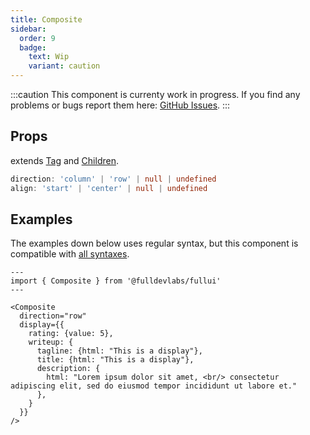 ```yaml
---
title: Composite
sidebar:
  order: 9
  badge:
    text: Wip
    variant: caution
---
```


:::caution
This component is currenty work in progress.
If you find any problems or bugs report them here: [GitHub Issues](https://full.dev).
:::

## Props
extends [Tag](/components/tag) and [Children](/components/children).
```ts
direction: 'column' | 'row' | null | undefined
align: 'start' | 'center' | null | undefined
```

## Examples
The examples down below uses regular syntax, but this component is compatible with [all syntaxes](/guides/components#syntax).

```astro live
---
import { Composite } from '@fulldevlabs/fullui'
---

<Composite
  direction="row"
  display={{
    rating: {value: 5},
    writeup: {
      tagline: {html: "This is a display"},
      title: {html: "This is a display"},
      description: {
        html: "Lorem ipsum dolor sit amet, <br/> consectetur adipiscing elit, sed do eiusmod tempor incididunt ut labore et."
      },
    }
  }}
/>
```